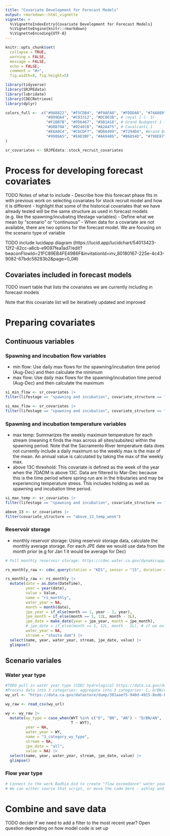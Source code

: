 ```yaml
---
title: "Covariate Development for Forecast Models"
output: rmarkdown::html_vignette
vignette: >
  %\VignetteIndexEntry{Covariate Development for Forecast Models}
  %\VignetteEngine{knitr::rmarkdown}
  %\VignetteEncoding{UTF-8}
---
```


```r
knitr::opts_chunk$set(
  collapse = TRUE,
  warning = FALSE, 
  message = FALSE,
  echo = FALSE,
  comment = "#>", 
  fig.width=8, fig.height=5)

library(tidyverse)
library(SRJPEdata)
library(lubridate)
library(CDECRetrieve)
library(dplyr)

colors_full <-  c("#9A8822", "#F5CDB4", "#F8AFA8", "#FDDDA0", "#74A089", #Royal 2
                  "#899DA4", "#C93312", "#DC863B", # royal 1 (- 3)
                  "#F1BB7B", "#FD6467", "#5B1A18", # Grand Budapest 1 (-4)
                  "#D8B70A", "#02401B", "#A2A475", # Cavalcanti 1
                  "#E6A0C4", "#C6CDF7", "#D8A499", "#7294D4", #Grand Budapest 2
                  "#9986A5", "#EAD3BF", "#AA9486", "#B6854D", "#798E87" # Isle of dogs 2 altered slightly
)

sr_covariates <- SRJPEdata::stock_recruit_covariates
```

# Process for developing forecast covariates

TODO Notes of what to include
- Describe how this forecast phase fits in with previous work on selecting covariates for stock recruit model and how it is different 
- highlight that some of the historical covariates that we have already tested will be the same structure as used in forecast models (e.g. like the spawning/incubating lifestage variables)
- Define what we mean by "scenario" or "continuous"
- When data for a covariate are not available, there are two options for the forecast model. We are focusing on the scenario type of variable

TODO include lucidapp diagram (https://lucid.app/lucidchart/54013423-12f2-42cc-a6cb-e9097fea1ad7/edit?beaconFlowId=21FC89EB4FE4986F&invitationId=inv_80180167-225e-4c43-9082-67bdc58283b2&page=0_0#)

## Covariates included in forecast models

TODO insert table that lists the covariates we are currently including in forecast models

Note that this covariate list will be iteratively updated and improved

# Preparing covariates

## Continuous variables

### Spawning and incubation flow variables

- min flow: Use daily max flows for the spawning/incubation time period (Aug-Dec) and then calculate the minimum
- max flow: Use daily max flows for the spawning/incubation time period (Aug-Dec) and then calculate the maximum

```r
si_min_flow <- sr_covariates |> 
filter(lifestage == "spawning and incubation", covariate_structure == "min_flow")

si_max_flow <- sr_covariates |> 
filter(lifestage == "spawning and incubation", covariate_structure == "max_flow")
```

### Spawning and incubation temperature variables

- max temp: Summarizes the weekly maximum temperature for each stream (meaning it finds the max across all sites/subsites) within the spawning period. Note that the Sacramento River temperature data does not currently include a daily maximum so the weekly max is the max of the mean. An annual value is calculated by taking the max of the weekly max.
- above 13C threshold: This covariate is defined as the week of the year when the 7DADM is above 13C. Data are filtered to Mar-Dec because this is the time period where spring run are in the tributaries and may be experiencing temperature stress. This includes holding as well as spawning and incubation time period.

```r
si_max_temp <- sr_covariates |> 
filter(lifestage == "spawning and incubation", covariate_structure == "weekly_max_temp_max")

above_13 <- sr_covariates |> 
filter(covariate_structure == "above_13_temp_week")
```

### Reservoir storage

- monthly reservoir storage: Using reservoir storage data, calculate the monthly average storage. For each JPE date we would use data from the month prior (e.g for Jan 1 it would be average for Dec)

```r
# Pull monthly reservoir storage: https://cdec.water.ca.gov/dynamicapp/QueryMonthly?s=KES

rs_monthly_raw <- cdec_query(station = "KES", sensor = "15", duration = "M")

rs_monthly_raw <- rs_monthly |> 
  mutate(date = as.Date(DateTime),
         year = year(date),
         value = Value,
         name = "rs_monthly",
         water_year = NA,
         month = month(date),
         jpe_year = if_else(month == 1, year - 1, year),
         jpe_month = if_else(month == 1, 12L, month - 1L),
         jpe_date = make_date(year = jpe_year, month = jpe_month),
         # jpe_date = if_else(month == 1, 12L, month - 1L), # if we only want the month
         water_year = NA,
         stream = "shasta dam") |> 
  select(name, year, water_year, stream, jpe_date, value) |> 
  glimpse()

```

## Scenario variales

### Water year type

```r
#TODO pull in water year type (CDEC hydrological https://data.ca.gov/dataset/cdec-water-year-type-dataset/resource/301aaef5-940d-4915-8ed6-baada4e101f5). Add on more recent years (need to find where best to pull 2023-2025)
#Process data into 3 categories: aggregate into 3 categories: C, D/BN/AN, W
wy_url <- "https://data.ca.gov/datastore/dump/301aaef5-940d-4915-8ed6-baada4e101f5?format=csv"

wy_raw <- read_csv(wy_url)

wy <- wy_raw |> 
  mutate(wy_type = case_when(WYT %in% c("D", "BN", "AN") ~ "D/BN/AN",
                             T ~ WYT),
         year = NA,
         water_year = WY,
         name = "3_category_wy_type",
         stream = NA,
         jpe_date = "all",
         value = NA) |>
  select(name, year, water_year, stream, jpe_date, value) |> 
  glimpse()
```

### Flow year type

```r
# Connect to the work Badhia did to create "flow exceedance" water year types based on CDFW calculations
# We can either source that script, or move the code here - ashley and badhia to discuss


```



# Combine and save data

TODO decide if we need to add a filter to the most recent year? Open question depending on how model code is set up